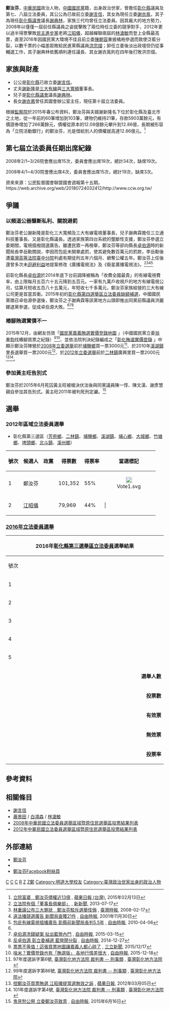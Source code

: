 {{Infobox_Officeholder
| name = 鄭汝芬<br>Cheng, Ru-Fen
| image =台灣蝴蝶蘭大使.jpg
| caption = 鄭汝芬(左二)
| order= {{ROC}}第7-8屆[[立法委員|立法委員]]
| term_start= 2008年2月1日
| term_end= 2016年1月31日
| constituency=   彰化縣第三選舉區<br>（[[芳苑鄉|芳苑鄉]]、[[二林鎮|二林鎮]]、[[埔鹽鄉|埔鹽鄉]]、<br>[[溪湖鎮|溪湖鎮]]、[[埔心鄉|埔心鄉]]、[[大城鄉|大城鄉]]、[[竹塘鄉_(台灣)|竹塘鄉]]、<br>[[埤頭鄉|埤頭鄉]]、[[北斗鎮_(台灣)|北斗鎮]]、[[溪州鄉|溪州鄉]]）
| majority=  68,486(45.34%)（第7屆）<br>101,352(55.90%)（第8屆）
| sex =女
| native place = 彰化縣
| nationality  = {{ROC}}
| birth_date = {{birth_date_and_age|1957|2|16}}
| birth_place = {{TWN}}[[彰化縣|彰化縣]]
| party =  {{Kmt}}
| spouse=[[謝新隆|謝新隆]]
|children=[[謝衣鳯|謝衣鳯]]（長女）<br>[[謝典林|謝典林]]（長子）
| profession = 
| religion = 
| signature = 
| footnotes = 
| educate = 
*[[明道管理學院|明道管理學院]]
</div>
| past = 
*[[中華民國|中華民國]]第七－八屆立法委員（2008年2月1日－2016年1月31日）
*彰化縣議會第15屆議員（2002年3月1日－2006年2月28日）
*財團法人謝林玉鶯文教基金會執行長
*[[北斗鎮_(臺灣)|北斗]]社會大學校長
*義消總隊第四大隊顧問
*芊鈺國際獅子會2005~2006會長
*溪州後備憲兵聯絡中心顧問
*田中區家扶中心扶幼委員會副主任委員
*[[彰化縣|彰化縣]]婦女防火宣導大隊北斗分隊隊長
</div>
}}
'''鄭汝芬'''{{BD|1957年2月16日|}}，[[中華民國|中華民國]]政治人物，[[中國國民黨|中國國民黨]]籍，出身政治世家，曾擔任[[彰化縣|彰化縣]]議員及第七、八屆立法委員，其公公為已故前立委[[謝言信|謝言信]]，其女為現任立委[[謝衣鳯|謝衣鳯]]，其子為現任[[彰化縣議會|彰化縣議會]]議長[[謝典林|謝典林]]，家族三代均曾任立法委員。因其龐大的地方勢力，2008年以僅僅一屆前任縣議員之姿就擊敗了兩位時任立委的競爭對手，2012年更以過半得票擊敗[[民主進步黨|民主進步黨]]老將[[江昭儀|江昭儀]]，超越蟬聯兩屆的[[林滄敏|林滄敏]]而登上全縣最高票，直至2016年因國民黨大環境不佳且前立委[[陳朝容|陳朝容]]重披橘袍參選而致使泛藍分裂，以數千票的小幅差距敗給民進黨縣議員[[洪宗熠|洪宗熠]]；卸任立委後淡出政壇但仍從事輔選工作，其子謝典林依舊順利連任議長、其女謝衣鳯則在四年後打敗洪宗熠。

==家族與財產==
*公公是[[彰化縣|彰化縣]]已故立委[[謝言信|謝言信]]。
*丈夫[[謝新隆|謝新隆]]是[[三大有線電視股份有限公司|三大有線]]與[[三大寬頻股份有限公司|三大寬頻]]董事長。
*兒子是[[彰化縣議會|彰化縣議會]]議長[[謝典林|謝典林]]。
*長女[[謝衣鳳|謝衣鳳]]曾任其國會辦公室主任，現任第十屆立法委員。

根據[[監察院|監察院]]於2015年春公布資料，鄭汝芬與夫婿謝新隆名下位於彰化縣及臺北市之土地，從一年前的60筆增加到103筆，建物仍維持21筆，存款5903萬餘元，有價證券增加了266萬餘元，債權從原本的12.08億餘元攀升到12.86億，長期被形容為「立院活動銀行」的鄭汝芬，光是借給別人的債權就高達12.86億元。<ref>[http://www.appledaily.com.tw/realtimenews/article/new/20150213/559464/ 立院富婆　鄭汝芬債權近13億] {{Wayback|url=http://www.appledaily.com.tw/realtimenews/article/new/20150213/559464/ |date=20160205152731 }}, [[蘋果日報_(台灣)|蘋果日報 (台灣)]], 2015年02月13日</ref>

==第七屆立法委員任期出席紀錄==
2008年2/1~3/26院會應出席15次，委員會應出席19次，總計34次，缺席19次。

2008年4/1~4/30院會應出席4次，委員會應出席15次，總計19次，缺席3次。

資來來源：公民監督國會聯盟國會週報第十五期。https://web.archive.org/web/20180724032412/http://www.ccw.org.tw/

==爭議==
=== 以頻道公器壟斷私利、關說避罰 ===
鄭汝芬老公謝新隆是彰化三大寬頻及三大有線電視董事長，兒子謝典霖擔任三立通科技董事長、又是彰化縣議長。透過家族第四台系統的壟斷性支援，鄭汝芬參選立委期間，電視插撥競選廣告。雖遭民眾一再檢舉，鄭汝芬等卻向縣長[[卓伯源|卓伯源]]時的新聞局長李岳勳關說，李因而包庇未開單處罰，使其避免數百萬元的罰款，李岳勳後遭[[臺灣高等法院臺中分院|臺灣高等法院臺中分院]]判處有期徒刑五年六個月、褫奪公權五年。鄭汝芬上任後還曾多次未[[利益衝突|迴避利益]]地提案修改《廣播電視法》及《衛星廣播電視法》。<ref>[http://www.new7.com.tw/NewsView.aspx?i=TXT201307171420441P1 立法院有個「董事長俱樂部」] {{Wayback|url=http://www.new7.com.tw/NewsView.aspx?i=TXT201307171420441P1 |date=20160304112644 }}, [[新新聞|新新聞]], 2013-07-17</ref><ref name="臺時">[http://www.twtimes.com.tw/index.php?page=news&nid=727 林重謨公布三大罪狀　鄭汝芬駁斥選舉伎倆] {{Wayback|url=http://www.twtimes.com.tw/index.php?page=news&nid=727 |date=20160304234206 }}, [[臺灣時報|臺灣時報]], 2008-02-17</ref><ref>[http://old.ltn.com.tw/2001/new/nov/30/today-p14.htm 違法播競選廣告 新聞局查獲21件] {{Wayback|url=http://old.ltn.com.tw/2001/new/nov/30/today-p14.htm |date=20160819095747 }}, [[自由時報|自由時報]], 2001年11月30日</ref><ref>[http://news.ltn.com.tw/news/life/paper/385214 包庇有線電視插播廣告 彰縣前新聞局長判5.5年] {{Wayback|url=http://news.ltn.com.tw/news/life/paper/385214 |date=20160819113811 }}, [[自由時報|自由時報]], 2010-04-06</ref>

前彰化縣長[[卓伯源|卓伯源]]於2014年底下台前調降被稱為「收費全國最貴」的有線電視費率，由上限每月五百六十五元降到五百元。一家有九萬戶收視戶的地方有線電視公司，估算月短收五百八十五萬元，年短收七千多萬元，鄭汝芬家族經營的三大有線公司更是首當其衝。2015年初的[[2015年彰化縣第四選舉區立法委員缺額補選|彰化縣第四選舉區立法委員缺額補選]]，中國國民黨徵召卓伯源參選後，鄭汝芬之子謝典霖等該黨地方山頭即推出同黨前縣議員洪麗娜退黨參選，促成卓伯源大敗。<ref name="臺時"/><ref>[http://news.ltn.com.tw/news/politics/paper/862987 卓伯源洗錢疑案 扯出藍營內鬥] {{Wayback|url=http://news.ltn.com.tw/news/politics/paper/862987 |date=20151224175729 }}, [[自由時報|自由時報]], 2015-03-15</ref><ref>[http://news.ltn.com.tw/news/politics/paper/842439 反卓伯源 彰立委補選 藍營鬧分裂] {{Wayback|url=http://news.ltn.com.tw/news/politics/paper/842439 |date=20150708025834 }}, [[自由時報|自由時報]], 2014-12-27</ref>

=== 樁腳賄選實價不一 ===
2015年12月，由網友仿效「[https://www.google.com/maps/d/viewer?mid=z02Cr4oNY_4s.kobS0giNo5co 國民黨嘉義賄選實價登錄地圖] {{Wayback|url=https://www.google.com/maps/d/viewer?mid=z02Cr4oNY_4s.kobS0giNo5co |date=20160404203229 }}」（中國國民黨立委[[翁重鈞|翁重鈞]]找樁腳買票之紀錄）<ref>[http://www.setn.com/News.aspx?NewsID=112707 票票不等值！這張買票地圖讓嘉義人都心碎了] {{Wayback|url=http://www.setn.com/News.aspx?NewsID=112707 |date=20160305014311 }}, [[三立新聞|三立新聞]], 2015/12/17</ref><ref>[http://news.ltn.com.tw/news/politics/breakingnews/1544634 啥米？實價登錄也有「賄選版」 各地行情差很大] {{Wayback|url=http://news.ltn.com.tw/news/politics/breakingnews/1544634 |date=20151230231136 }}, [[自由時報|自由時報]], 2015-12-18</ref>、並依法院判決紀錄編成之「[https://www.google.com/maps/d/viewer?mid=zy_xY-hQlid4.kerVOcjUyb_o 彰化賄選實價登錄] {{Wayback|url=https://www.google.com/maps/d/viewer?mid=zy_xY-hQlid4.kerVOcjUyb_o |date=20190614045328 }}」中顯示鄭汝芬陣營於[[2008年立法委員選舉|2008年立委選舉]]前於[[埔鹽鄉|埔鹽鄉]]買一票3000元<ref>97年度選訴字第6號, [http://jirs.judicial.gov.tw/FJUD/ 臺灣彰化地方法院 裁判書 -- 刑事類] {{Wayback|url=http://jirs.judicial.gov.tw/FJUD/ |date=20130724032201 }}, [[臺灣彰化地方法院|臺灣彰化地方法院]]</ref>、於2010年[[溪湖鎮|溪湖鎮]]里長選舉買一票2000元<ref>99年度選訴字第86號, [http://jirs.judicial.gov.tw/FJUD/ 臺灣彰化地方法院 裁判書 -- 刑事類] {{Wayback|url=http://jirs.judicial.gov.tw/FJUD/ |date=20130724032201 }}, [[臺灣彰化地方法院|臺灣彰化地方法院]]</ref>、於[[2012年立法委員選舉|2012年立委選舉]]前於[[二林鎮|二林鎮]]廣興里買一票2000元<ref>[http://www.appledaily.com.tw/realtimenews/article/new/20120305/113117/ 控鄭汝芬買票賄選 江昭儀提當選無效之訴] {{Wayback|url=http://www.appledaily.com.tw/realtimenews/article/new/20120305/113117/ |date=20160304202118 }}, [[蘋果日報|蘋果日報]], 2012年03月05日</ref><ref>101年度選訴字第4號, [http://jirs.judicial.gov.tw/FJUD/ 臺灣彰化地方法院 裁判書 -- 刑事類] {{Wayback|url=http://jirs.judicial.gov.tw/FJUD/ |date=20130724032201 }}, [[臺灣彰化地方法院|臺灣彰化地方法院]]</ref>。

=== 參加黃主旺告別式 ===
鄭汝芬於2015年6月死囚黃主旺被槍決伏法後與同黨議員陳一惇、陳文漢、謝彥慧親自參加其告別式。黃主旺2011年被判死刑定讞。<ref>[http://news.ltn.com.tw/news/society/paper/889712 鬼見愁公祭 立委鄭汝芬致意] {{Wayback|url=http://news.ltn.com.tw/news/society/paper/889712 |date=20160205024321 }}, [[自由時報|自由時報]], 2015年6月16日</ref>

==選舉==
===2012年區域立法委員選舉===
*彰化縣第三選區（[[芳苑鄉|芳苑鄉]]、[[二林鎮|二林鎮]]、[[埔鹽鄉|埔鹽鄉]]、[[溪湖鎮|溪湖鎮]]、[[埔心鄉|埔心鄉]]、[[大城鄉|大城鄉]]、[[竹塘鄉_(台灣)|竹塘鄉]]、[[埤頭鄉|埤頭鄉]]、[[北斗鎮_(台灣)|北斗鎮]]、[[溪州鄉|溪州鄉]]）
{|class=wikitable
!號次!!候選人!!政黨!!得票數!!得票率!!當選標記
|-
|1||鄭汝芬||{{Kmt}}|| 101,352||55%||<div align="center">[[File:Vote1.svg|20px]]
|-
|2||[[江昭儀|江昭儀]]||{{Dpp}}|| 79,969||44%|||
|}
===[[2016年中華民國立法委員選舉|2016年立法委員選舉]]===

{|class="wikitable collapsible" style="text-align:center"
|-
! colspan="7" width=620px|2016年[[彰化縣第三選舉區|彰化縣第三選舉區]][[立法委員|立法委員]]選舉結果
|-
!width=35|號次
!width=55| 候選人
!width=120| 政黨
!width=75| 得票數
!width=75| 得票率
!width=49| 當選標記
|-
|1||[[洪遊江|洪遊江]]||{{自由台灣黨}}||style="border-left:4px solid #DF4356;" align="right"|2,012	
|align="right"|1.19%
|align="center"|
|-
|2||'''鄭汝芬'''||{{Kmt}}||style="border-left:4px solid #000099;" align="right"|69,448
|align="right"|40.95%
|align="center"|
|-
|3||[[陳朝容|陳朝容]]||{{Pfp}}||style="border-left:4px solid #FF6310;" align="right"|19,287	
|align="right"|11.37%
|align="center"|
|-
|4||[[張益勝|張益勝]]||{{時代力量}}||style="border-left:4px solid #FBB101;" align="right"|3,229
|align="right"|1.90%
|align="center"|
|-
|5||[[洪宗熠|洪宗熠]]||{{Dpp}}||style="border-left:4px solid #1B9431;" align="right"|75,609	
|align="right"|44.58%
|align="center"|[[File:Vote1.svg|20px]]
|- bgcolor=EEEEEE 
| colspan="3" align="right" | '''選舉人數''' || colspan="3" align="left" |　270,227
|- bgcolor=EEEEEE 
| colspan="3" align="right" | '''投票數''' || colspan="3" align="left" |　173,540
|- bgcolor=EEEEEE 
| colspan="3" align="right" | '''有效票''' || colspan="3" align="left" |　169,585
|- bgcolor=EEEEEE 
| colspan="3" align="right" | '''無效票''' || colspan="3" align="left" |　3,955
|- bgcolor=EEEEEE 
| colspan="3" align="right" | '''投票率''' || colspan="3" align="left" |　64.22%
|}

==參考資料==
{{reflist|2}}

==相關條目==
*[[謝言信|謝言信]]
*[[蕭景田|蕭景田]] / [[白鴻森|白鴻森]] / [[林滄敏|林滄敏]]
*[[2008年中華民國立法委員選舉區域暨原住民選舉區投票結果列表|2008年中華民國立法委員選舉區域暨原住民選舉區投票結果列表]]
*[[2012年中華民國立法委員選舉區域暨原住民選舉區投票結果列表|2012年中華民國立法委員選舉區域暨原住民選舉區投票結果列表]]

==外部連結==
*[http://www.ly.gov.tw/03_leg/0301_main/legIntro.action?lgno=00098&stage=7 鄭汝芬] {{Wayback|url=http://www.ly.gov.tw/03_leg/0301_main/legIntro.action?lgno=00098&stage=7 |date=20110807135255 }}
*{{Facebook|rufen6191}}{{Wayback|url=http://www.facebook.com/home.php#!/rufen6191 |date=20080924153115 }}
*[http://www.facebook.com/pages/%E7%AB%8B%E6%B3%95%E5%A7%94%E5%93%A1%E9%84%AD%E6%B1%9D%E8%8A%AC/246025718756404 鄭汝芬Facebook粉絲頁] {{Wayback|url=http://www.facebook.com/pages/%E7%AB%8B%E6%B3%95%E5%A7%94%E5%93%A1%E9%84%AD%E6%B1%9D%E8%8A%AC/246025718756404 |date=20190614045413 }}

{{中華民國第七屆立法委員}}
{{中華民國第八屆立法委員}}

[[Category:中國國民黨女黨員|C]]
[[Category:第七屆立法院立法委員|C]]
[[Category:第八屆立法院立法委員|C]]
[[Category:鄭姓|R]]
[[Category:彰化縣人|Z]]
[[Category:臺灣女性立法委員|Z鄭]]
[[Category:明道大學校友|Category:明道大學校友]]
[[Category:臺灣政治世家出身的政治人物|Category:臺灣政治世家出身的政治人物]]